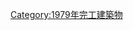 {{Commonscat|Bridges completed in 1979}}
{{Cat nav 10years|20世紀橋梁|1979||年完工橋梁}}

[[Category:1979年完工建築物|Category:1979年完工建築物]]